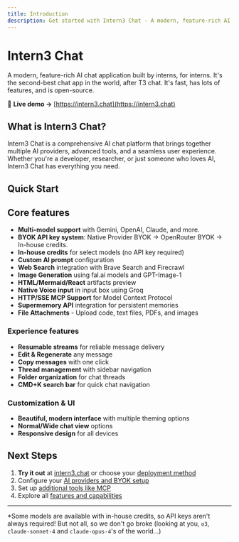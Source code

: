 ```yaml
---
title: Introduction
description: Get started with Intern3 Chat - A modern, feature-rich AI chat application
---
```


# Intern3 Chat

A modern, feature-rich AI chat application built by interns, for interns. It's the second-best chat app in the world, after T3 chat. It's fast, has lots of features, and is open-source.

🔗 **Live demo →** [https://intern3.chat](https://intern3.chat)

## What is Intern3 Chat?

Intern3 Chat is a comprehensive AI chat platform that brings together multiple AI providers, advanced tools, and a seamless user experience. Whether you're a developer, researcher, or just someone who loves AI, Intern3 Chat has everything you need.

## Quick Start

<Cards>
  <Card title="Use Hosted Version" href="https://intern3.chat" />
  <Card title="Deploy to Vercel" href="/deployment/vercel" />
</Cards>

## Core features

- **Multi-model support** with Gemini, OpenAI, Claude, and more.
- **BYOK API key system**: Native Provider BYOK → OpenRouter BYOK → In-house credits.
- **In-house credits** for select models (no API key required)
- **Custom AI prompt** configuration
- **Web Search** integration with Brave Search and Firecrawl
- **Image Generation** using fal.ai models and GPT-Image-1
- **HTML/Mermaid/React** artifacts preview
- **Native Voice input** in input box using Groq
- **HTTP/SSE MCP Support** for Model Context Protocol
- **Supermemory API** integration for persistent memories
- **File Attachments** - Upload code, text files, PDFs, and images

### Experience features

- **Resumable streams** for reliable message delivery
- **Edit & Regenerate** any message
- **Copy messages** with one click
- **Thread management** with sidebar navigation
- **Folder organization** for chat threads
- **CMD+K search bar** for quick chat navigation

### Customization & UI

- **Beautiful, modern interface** with multiple theming options
- **Normal/Wide chat view** options
- **Responsive design** for all devices

## Next Steps

1. **Try it out** at [intern3.chat](https://intern3.chat) or choose your [deployment method](/deployment/vercel)
2. Configure your [AI providers and BYOK setup](/guides/byok)
3. Set up [additional tools like MCP](/guides/mcp)
4. Explore all [features and capabilities](/features/overview)

---

\*Some models are available with in-house credits, so API keys aren't always required! But not all, so we don't go broke (looking at you, `o3`, `claude-sonnet-4` and `claude-opus-4`'s of the world...)

